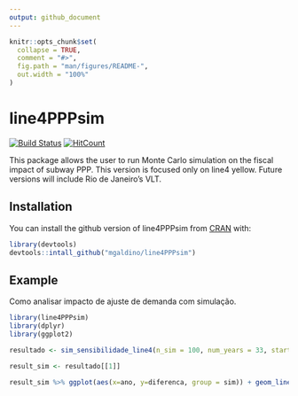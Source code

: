 ```yaml
---
output: github_document
---
```


<!-- README.md is generated from README.Rmd. Please edit that file -->

```r
knitr::opts_chunk$set(
  collapse = TRUE,
  comment = "#>",
  fig.path = "man/figures/README-",
  out.width = "100%"
)
```
# line4PPPsim
[![Build Status](https://travis-ci.com/mgaldino/line4PPPsim.svg?branch=master)](https://travis-ci.com/mgaldino/line4PPPsim)
[![HitCount](http://hits.dwyl.io/mgaldino/line4PPPsim.svg)](http://hits.dwyl.io/mgaldino/line4PPPsim)

This package allows the user to run Monte Carlo simulation on the fiscal impact of subway PPP. This version is focused only on line4 yellow. Future versions will include Rio de Janeiro's VLT.

## Installation

You can install the github version of line4PPPsim from [CRAN](https://CRAN.R-project.org) with:

``` r
library(devtools)
devtools::intall_github("mgaldino/line4PPPsim")
```

## Example

Como analisar impacto de ajuste de demanda com simulação.

```r
library(line4PPPsim)
library(dplyr)
library(ggplot2)

resultado <- sim_sensibilidade_line4(n_sim = 100, num_years = 33, start_seed = 1, mu = 0, sd= .05, ajuste_inflacao = F, type="random_walk")

result_sim <- resultado[[1]]

result_sim %>% ggplot(aes(x=ano, y=diferenca, group = sim)) + geom_line() + ylab("diferença entre realizado e previsto") + scale_y_continuous(labels = scales::comma_format(prefix = "R$ ",big.mark = ".", decimal.mark = ","))

```


